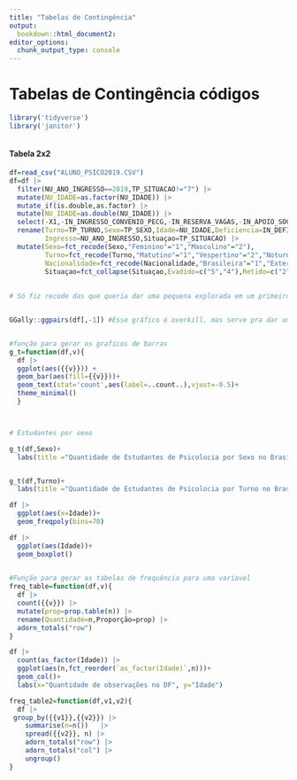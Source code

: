 ```yaml
---
title: "Tabelas de Contingência"
output: 
  bookdown::html_document2:
editor_options:
  chunk_output_type: console
---
```

# Tabelas de Contingência códigos

```r

library('tidyverse')
library('janitor')



```
#### Tabela 2x2


```r
df=read_csv("ALUNO_PSICO2019.CSV")
df=df |> 
  filter(NU_ANO_INGRESSO==2019,TP_SITUACAO!="7") |> 
  mutate(NU_IDADE=as.factor(NU_IDADE)) |> 
  mutate_if(is.double,as.factor) |> 
  mutate(NU_IDADE=as.double(NU_IDADE)) |> 
  select(-X1,-IN_INGRESSO_CONVENIO_PECG,-IN_RESERVA_VAGAS,-IN_APOIO_SOCIAL,-CO_IES) |> 
  rename(Turno=TP_TURNO,Sexo=TP_SEXO,Idade=NU_IDADE,Deficiencia=IN_DEFICIENCIA,Nacionalidade=TP_NACIONALIDADE,
         Ingresso=NU_ANO_INGRESSO,Situaçao=TP_SITUACAO) |> 
  mutate(Sexo=fct_recode(Sexo,"Feminino"="1","Masculino"="2"),
         Turno=fct_recode(Turno,"Matutino"="1","Vespertino"="2","Noturno"="3","Integral"="4"),
         Nacionalidade=fct_recode(Nacionalidade,"Brasileira"="1","Exterior/Naturalizado"="2","Estrangeira"="3"),
         Situaçao=fct_collapse(Situaçao,Evadido=c("5","4"),Retido=c("2","3","6")))
 
  
# Só fiz recode das que queria dar uma pequena explorada em um primeiro momento



```



```r
GGally::ggpairs(df[,-1]) #Esse gráfico é overkill, mas serve pra dar um vislumbre das variáveis


#função para gerar os graficos de barras
g_t=function(df,v){
  df |> 
  ggplot(aes({{v}})) + 
  geom_bar(aes(fill={{v}}))+
  geom_text(stat='count',aes(label=..count..),vjust=-0.5)+
  theme_minimal()
  }



# Estudantes por sexo

g_t(df,Sexo)+
  labs(title ="Quantidade de Estudantes de Psicolocia por Sexo no Brasil em 2019",y="Quantidade")


g_t(df,Turno)+
  labs(title ="Quantidade de Estudantes de Psicolocia por Turno no Brasil em 2019",y="Quantidade")

df |> 
  ggplot(aes(x=Idade))+
  geom_freqpoly(bins=70)

df |> 
  ggplot(aes(Idade))+ 
  geom_boxplot()
  

```

```r
#Função para gerar as tabelas de frequência para uma variavel
freq_table=function(df,v){
  df |> 
  count({{v}}) |> 
  mutate(prop=prop.table(n)) |>
  rename(Quantidade=n,Proporção=prop) |> 
  adorn_totals("row")
}
```


```r
df |> 
  count(as_factor(Idade)) |> 
  ggplot(aes(n,fct_reorder(`as_factor(Idade)`,n)))+
  geom_col()+
  labs(x="Quantidade de observações no DF", y="Idade")
```

```r

freq_table2=function(df,v1,v2){
  df |> 
 group_by({{v1}},{{v2}}) |>  
    summarise(n=n())   |>  
    spread({{v2}}, n) |> 
    adorn_totals("row") |>  
    adorn_totals("col") |> 
    ungroup() 
}

 
```

















